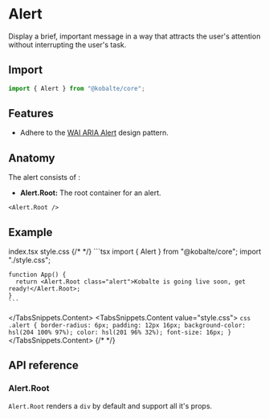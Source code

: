 
# Alert

Display a brief, important message in a way that attracts the user's attention without interrupting the user's task.

## Import

```ts
import { Alert } from "@kobalte/core";
```

## Features

- Adhere to the [WAI ARIA Alert](https://www.w3.org/WAI/ARIA/apg/patterns/alert/) design pattern.

## Anatomy

The alert consists of :

- **Alert.Root:** The root container for an alert.

```tsx
<Alert.Root />
```

## Example

<Preview>
  <BasicExample />
</Preview>

<TabsSnippets>
  <TabsSnippets.List>
    <TabsSnippets.Trigger value="index.tsx">index.tsx</TabsSnippets.Trigger>
    <TabsSnippets.Trigger value="style.css">style.css</TabsSnippets.Trigger>
  </TabsSnippets.List>
{/* <!-- prettier-ignore-start --> */}
  <TabsSnippets.Content value="index.tsx">
    ```tsx
    import { Alert } from "@kobalte/core";
    import "./style.css";

    function App() {
      return <Alert.Root class="alert">Kobalte is going live soon, get ready!</Alert.Root>;
    }
    ```

  </TabsSnippets.Content>
  <TabsSnippets.Content value="style.css">
    ```css
    .alert {
      border-radius: 6px;
      padding: 12px 16px;
      background-color: hsl(204 100% 97%);
      color: hsl(201 96% 32%);
      font-size: 16px;
    }
    ```
  </TabsSnippets.Content>
{/* <!-- prettier-ignore-end -->*/}
</TabsSnippets>

## API reference

### Alert.Root

`Alert.Root` renders a `div` by default and support all it's props.
